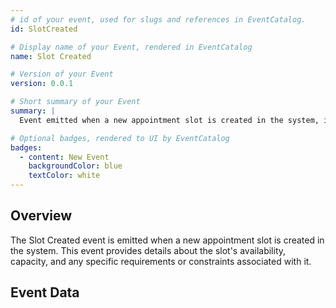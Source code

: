 ```yaml
---
# id of your event, used for slugs and references in EventCatalog.
id: SlotCreated

# Display name of your Event, rendered in EventCatalog
name: Slot Created

# Version of your Event
version: 0.0.1

# Short summary of your Event
summary: |
  Event emitted when a new appointment slot is created in the system, including its availability and capacity details.

# Optional badges, rendered to UI by EventCatalog
badges:
  - content: New Event
    backgroundColor: blue
    textColor: white
---
```


## Overview

The Slot Created event is emitted when a new appointment slot is created in the system. This event provides details about the slot's availability, capacity, and any specific requirements or constraints associated with it.

## Event Data

<Schema />

